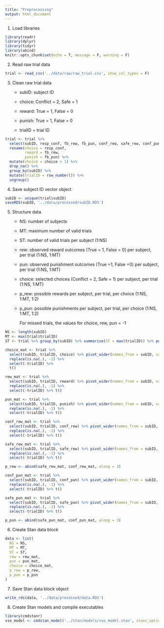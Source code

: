 ```yaml
---
title: "Preprocessing"
output: html_document
---
```


1.  Load libraries

```r
library(readr)
library(dplyr)
library(tidyr)
library(abind)
knitr::opts_chunk$set(echo = T, message = F, warning = F)
```

2.  Read raw trial data

```r
trial <- read_csv('../data/raw/raw_trial.csv', show_col_types = F)
```

3.  Clean raw trial data
    -   subID: subject ID

    -   choice: Conflict = 2, Safe = 1

    -   reward: True = 1, False = 0

    -   punish: True = 1, False = 0

    -   trialID = trial ID

```r
trial <- trial %>%
  select(subID, resp_conf, fb_rew, fb_pun, conf_rew, safe_rew, conf_pun, safe_pun) %>%  
  rename(choice = resp_conf,
         reward = fb_rew,
         punish = fb_pun) %>% 
  mutate(choice = choice + 1) %>% 
  drop_na() %>% 
  group_by(subID) %>% 
  mutate(trialID = row_number()) %>% 
  ungroup()
```

4.  Save subject ID vector object

```r
subID <- unique(trial$subID)
saveRDS(subID, '../data/processed/subID.RDS')
```

5.  Structure data
    -   NS: number of subjects

    -   MT: maximum number of valid trials

    -   ST: number of valid trials per subject (1:NS)

    -   rew: observed reward outcomes (True = 1, False = 0) per subject, per trial (1:NS, 1:MT)

    -   pun: observed punishment outcomes (True =1, False =0) per subject, per trial (1:NS, 1:MT)

    -   choice: selected choices (Conflict = 2, Safe = 1) per subject, per trial (1:NS, 1:MT)

    -   p_rew: possible rewards per subject, per trial, per choice (1:NS, 1:MT, 1:2)

    -   p_pun: possible punishments per subject, per trial, per choice (1:NS, 1:MT, 1:2)

        For missed trials, the values for choice, rew, pun = -1

```r
NS <- length(subID)
MT <- max(trial$trialID)
ST <- trial %>% group_by(subID) %>% summarise(ST = max(trialID)) %>% pull()

choice_mat <- trial %>% 
  select(subID, trialID, choice) %>% pivot_wider(names_from = subID, values_from = choice) %>%
  replace(is.na(.), -1) %>% 
  select(-trialID) %>%
  t()

rew_mat <- trial %>% 
  select(subID, trialID, reward) %>% pivot_wider(names_from = subID, values_from = reward) %>%
  replace(is.na(.), -1) %>% 
  select(-trialID) %>% t()

pun_mat <- trial %>% 
  select(subID, trialID, punish) %>% pivot_wider(names_from = subID, values_from = punish) %>%
  replace(is.na(.), -1) %>% 
  select(-trialID) %>% t()

conf_rew_mat <- trial %>% 
  select(subID, trialID, conf_rew) %>% pivot_wider(names_from = subID, values_from = conf_rew) %>%
  replace(is.na(.), -1) %>% 
  select(-trialID) %>% t()

safe_rew_mat <- trial %>% 
  select(subID, trialID, safe_rew) %>% pivot_wider(names_from = subID, values_from = safe_rew) %>%
  replace(is.na(.), -1) %>% 
  select(-trialID) %>% t()

p_rew <- abind(safe_rew_mat, conf_rew_mat, along = 3)

conf_pun_mat <- trial %>% 
  select(subID, trialID, conf_pun) %>% pivot_wider(names_from = subID, values_from = conf_pun) %>%
  replace(is.na(.), -1) %>% 
  select(-trialID) %>% t()

safe_pun_mat <- trial %>% 
  select(subID, trialID, safe_pun) %>% pivot_wider(names_from = subID, values_from = safe_pun) %>%
  replace(is.na(.), -1) %>% 
  select(-trialID) %>% t()

p_pun <- abind(safe_pun_mat, conf_pun_mat, along = 3)
```

6.  Create Stan data block

```r
data <- list(
  NS = NS,
  MT = MT,
  ST = ST,
  rew = rew_mat,
  pun = pun_mat,
  choice = choice_mat,
  p_rew = p_rew,
  p_pun = p_pun
)
```

7.  Save Stan data block object

```r
write_rds(data, '../data/processed/data.RDS')
```

8.  Create Stan models and compile executables

```r
library(cmdstanr)
vso_model <- cmdstan_model('../stan/models/vso_model.stan', stanc_options = list('O1'))
```

